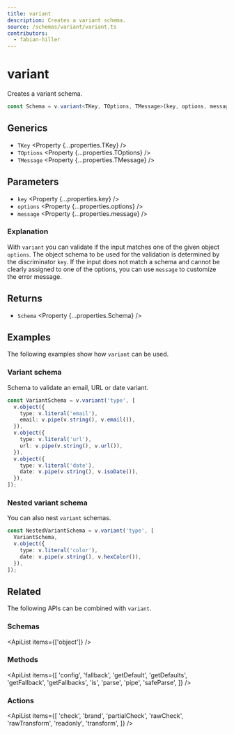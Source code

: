```yaml
---
title: variant
description: Creates a variant schema.
source: /schemas/variant/variant.ts
contributors:
  - fabian-hiller
---
```



# variant

Creates a variant schema.

```ts
const Schema = v.variant<TKey, TOptions, TMessage>(key, options, message);
```

## Generics

- `TKey` <Property {...properties.TKey} />
- `TOptions` <Property {...properties.TOptions} />
- `TMessage` <Property {...properties.TMessage} />

## Parameters

- `key` <Property {...properties.key} />
- `options` <Property {...properties.options} />
- `message` <Property {...properties.message} />

### Explanation

With `variant` you can validate if the input matches one of the given object `options`. The object schema to be used for the validation is determined by the discriminator `key`. If the input does not match a schema and cannot be clearly assigned to one of the options, you can use `message` to customize the error message.

## Returns

- `Schema` <Property {...properties.Schema} />

## Examples

The following examples show how `variant` can be used.

### Variant schema

Schema to validate an email, URL or date variant.

```ts
const VariantSchema = v.variant('type', [
  v.object({
    type: v.literal('email'),
    email: v.pipe(v.string(), v.email()),
  }),
  v.object({
    type: v.literal('url'),
    url: v.pipe(v.string(), v.url()),
  }),
  v.object({
    type: v.literal('date'),
    date: v.pipe(v.string(), v.isoDate()),
  }),
]);
```

### Nested variant schema

You can also nest `variant` schemas.

```ts
const NestedVariantSchema = v.variant('type', [
  VariantSchema,
  v.object({
    type: v.literal('color'),
    date: v.pipe(v.string(), v.hexColor()),
  }),
]);
```

## Related

The following APIs can be combined with `variant`.

### Schemas

<ApiList items={['object']} />

### Methods

<ApiList
  items={[
    'config',
    'fallback',
    'getDefault',
    'getDefaults',
    'getFallback',
    'getFallbacks',
    'is',
    'parse',
    'pipe',
    'safeParse',
  ]}
/>

### Actions

<ApiList
  items={[
    'check',
    'brand',
    'partialCheck',
    'rawCheck',
    'rawTransform',
    'readonly',
    'transform',
  ]}
/>
